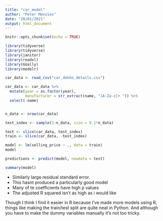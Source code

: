 ```yaml
---
title: "car_model"
author: "Peter Menzies"
date: "20/01/2021"
output: html_document
---
```


```r
knitr::opts_chunk$set(echo = TRUE)
```
```r
library(tidyverse)
library(tidyverse)
library(janitor)
library(readxl)
library(GGally)
library(modelr)
```

```r
car_data <- read_csv("car_dekho_details.csv")
```

```r
car_data <- car_data %>% 
  mutate(year = as.factor(year),
         manufacturer = str_extract(name, "[A-Za-z]+ ")) %>% 
  select(-name)



```

```r
n_data <- nrow(car_data)
```

```r
test_index <- sample(1:n_data, size = 0.1*n_data)
```

```r
test <- slice(car_data, test_index)
train <- slice(car_data, -test_index)
```

```r
model <- lm(selling_price ~ ., data = train)
model
```


```r
predictions <- predict(model, newdata = test)
```


```r
summary(model)
```


* Similarly large residual standard error. 
* This hasnt produced a particularly good model
* Many of te coefficients have high p values
* The adjusted R squared isn't as high as i would like

 Though I think I find it easier in R because I've made more models using R, things like making the train/test split are quite neat in Python. And although you have to make the dummy variables manually it's not too tricky.








